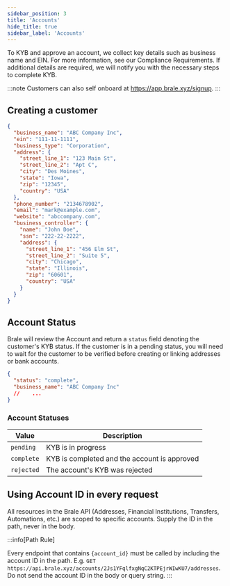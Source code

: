 ```yaml
---
sidebar_position: 3
title: 'Accounts'
hide_title: true
sidebar_label: 'Accounts'
---
```


<Intro
  heading="Accounts"
  subheading="Accounts represent your customers. When you register an account with Brale, we conduct KYB checks to ensure secure and compliant fund transfers between your customers' banks accounts and wallets."
/>

To KYB and approve an account, we collect key details such as business name and EIN. For more information, see our Compliance Requirements. If additional details are required, we will notify you with the necessary steps to complete KYB.

:::note
Customers can also self onboard at https://app.brale.xyz/signup.
:::

## Creating a customer

<HTTPMethod method="POST" endpoint="https://api.brale.xyz/accounts" />

```json title="Request" showLineNumbers
{
  "business_name": "ABC Company Inc",
  "ein": "111-11-1111",
  "business_type": "Corporation",
  "address": {
    "street_line_1": "123 Main St",
    "street_line_2": "Apt C",
    "city": "Des Moines",
    "state": "Iowa",
    "zip": "12345",
    "country": "USA"
  },
  "phone_number": "2134678902",
  "email": "mark@example.com",
  "website": "abccompany.com",
  "business_controller": {
    "name": "John Doe",
    "ssn": "222-22-2222",
    "address": {
      "street_line_1": "456 Elm St",
      "street_line_2": "Suite 5",
      "city": "Chicago",
      "state": "Illinois",
      "zip": "60601",
      "country": "USA"
    }
  }
}
```

## Account Status

Brale will review the Account and return a `status` field denoting the customer's KYB status. If the customer is in a pending status, you will need to wait for the customer to be verified before creating or linking addresses or bank accounts.

<HTTPMethod method="GET" endpoint="https://api.brale.xyz/accounts/:id" />

```json title="Response" showLineNumbers
{
  "status": "complete",
  "business_name": "ABC Company Inc"
  //	...
}
```

### Account Statuses

| Value      | Description                                  |
| ---------- | -------------------------------------------- |
| `pending`  | KYB is in progress                           |
| `complete` | KYB is completed and the account is approved |
| `rejected` | The account's KYB was rejected               |

## Using Account ID in every request

All resources in the Brale API (Addresses, Financial Institutions, Transfers, Automations, etc.) are scoped to specific accounts. Supply the ID in the path, never in the body.

:::info[Path Rule]

Every endpoint that contains `{account_id}` must be called by including the account ID in the path.
E.g. `GET https://api.brale.xyz/accounts/2Js1YFqlfxgNqC2KTPEjrWIwKU7/addresses`. Do not send the account ID in the body or query string.
:::
